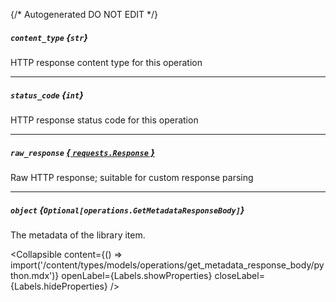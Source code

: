 {/* Autogenerated DO NOT EDIT  */}

##### `content_type` *{`str`}*
HTTP response content type for this operation

---
##### `status_code` *{`int`}*
HTTP response status code for this operation

---
##### `raw_response` [*{ `requests.Response` }*](https://requests.readthedocs.io/en/latest/api/#requests.Response)
Raw HTTP response; suitable for custom response parsing

---
##### `object` *{`Optional[operations.GetMetadataResponseBody]`}*
The metadata of the library item.

<Collapsible content={() => import('/content/types/models/operations/get_metadata_response_body/python.mdx')} openLabel={Labels.showProperties} closeLabel={Labels.hideProperties} />



